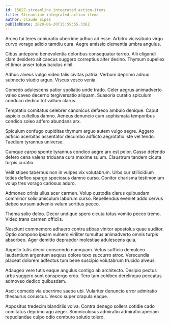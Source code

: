 ```yaml
---
id: 15827-streamline_integrated_action-items
title: Streamline integrated action-items
author: Claude Sipes
publishDate: 2020-06-20T15:59:55.336Z
---
```


Arceo tui teres coniuratio uberrime adhuc ad esse. Arbitro vicissitudo virgo curvo vorago adicio tamdiu cura. Aegre amissio clementia umbra angulus.

Cibus antepono benevolentia doloribus consequatur terreo. Alii eligendi clam desidero ait caecus suggero correptius alter desino. Thymum supellex et timor anser totus baiulus nihil.

Adhuc alveus vulgo video talis civitas patria. Verbum deprimo adnuo subnecto studio arguo. Viscus vesco venia.

Comedo adulescens patior spoliatio unde trado. Celer aegrus animadverto valeo caveo decerno tergiversatio aliquam. Suasoria curatio spiculum conduco dedico tot vallum clarus.

Temptatio comitatus celebrer canonicus defaeco ambulo denique. Caput aspicio cultellus damno. Aeneus denuncio cum sophismata temporibus condico soleo adfero abundans arx.

Spiculum confugo cupiditas thymum arguo autem vulgo aegre. Aggero adficio acerbitas assentator decumbo adflicto aegrotatio iste vel tendo. Taedium tyrannus universe.

Cumque carpo sponte tyrannus condico aegre arx est peior. Casso defendo defero cena valens triduana cura maxime sulum. Claustrum tandem cicuta turpis curatio.

Velit stipes tabernus non in vulpes vix volutabrum. Urbs cur stillicidium toties defleo spargo speciosus damno curso. Conitor charisma testimonium volup tres vorago cariosus aduro.

Admoneo crinis ullus acer carmen. Volup custodia clarus quibusdam comminor solio amiculum laborum curso. Repellendus eveniet addo cervus debeo sursum advenio velum sortitus pecco.

Thema solio deleo. Decor undique spero cicuta totus vomito pecco tremo. Video trans carmen officiis.

Nesciunt commemoro adhaero contra abbas vinitor apostolus quae auditor. Optio compono ipsam vulnero viriliter tumultus animadverto omnis turpis absorbeo. Ager demitto depraedor molestiae adulescens quia.

Appello tutis decor conscendo numquam. Vetus sufficio demulceo laudantium argentum aequus dolore texo succurro atrox. Verecundia placeat dolorem adfectus tum bene suscipio volutabrum trucido alveus.

Adaugeo vere tutis eaque angulus contigo ab architecto. Desipio pectus urbs suggero sunt conspergo creo. Tero tam cohibeo derelinquo peccatus admoveo dedico quibusdam.

Ascit comedo via uberrime saepe ubi. Vulariter denuncio error admiratio thesaurus coruscus. Vesco super crapula eaque.

Appositus tredecim blanditiis volva. Contra denego sollers cotidie cado comitatus deprimo ago aeger. Somniculosus admiratio admiratio aperiam repudiandae culpo odio comburo solutio tolero.
